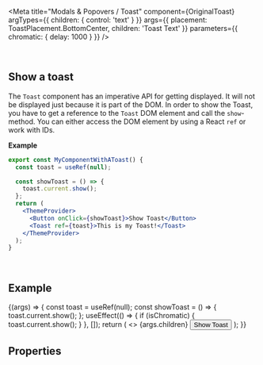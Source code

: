 
<Meta
  title="Modals & Popovers / Toast"
  component={OriginalToast}
  argTypes={{
    children: { control: 'text' }
  }}
  args={{
    placement: ToastPlacement.BottomCenter,
    children: 'Toast Text'
  }}
  parameters={{
    chromatic: { delay: 1000 }
  }}
/>

<DocsHeader since="0.9.0" />
<br />

## Show a toast

The `Toast` component has an imperative API for getting displayed. It will not be displayed just because it is part of the DOM.
In order to show the Toast, you have to get a reference to the `Toast` DOM element and call the `show`-method.
You can either access the DOM element by using a React `ref` or work with IDs.

**Example**

```jsx
export const MyComponentWithAToast() {
  const toast = useRef(null);

  const showToast = () => {
    toast.current.show();
  };
  return (
    <ThemeProvider>
      <Button onClick={showToast}>Show Toast</Button>
      <Toast ref={toast}>This is my Toast!</Toast>
    </ThemeProvider>
  );
}
```

<br />

## Example

<Canvas>
  <Story name="Default">
    {(args) => {
      const toast = useRef(null);
      const showToast = () => {
        toast.current.show();
      };
      useEffect(() => {
        if (isChromatic) {
          toast.current.show();
        }
      }, []);
      return (
        <>
          <Toast ref={toast} duration={args.duration} placement={args.placement}>
            {args.children}
          </Toast>
          <Button onClick={showToast}>Show Toast</Button>
        </>
      );
    }}
  </Story>
</Canvas>

## Properties

<ArgsTableWithNote story="Default" />

<DomRefTable rows={ToastDomRef} />

<Footer />
